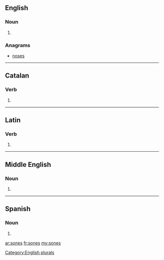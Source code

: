 ==English==

===Noun===
{{head|en}}

# {{plural of|sone}}

===Anagrams===
* [[noses#English|noses]]

[[Category:English plurals]]

----

==Catalan==

===Verb===
{{head|ca|verb form}}

# {{ca-verb form of|p=2|n=sg|t=pres|m=ind|sonar}}

----

==Latin==

===Verb===
{{la-verb-form|sonēs}}

# {{conjugation of|sono|sonō|2|s|pres|act|sub|lang=la}}

----

==Middle English==

===Noun===
{{head|enm|plural}}

# {{plural of|sone}}

----

==Spanish==

===Noun===
{{head|es|noun form|g=m|g2=p}}

# {{plural of|[[son#Spanish|son]]|lang=es|nocat=1}}

[[ar:sones]]
[[fr:sones]]
[[my:sones]]